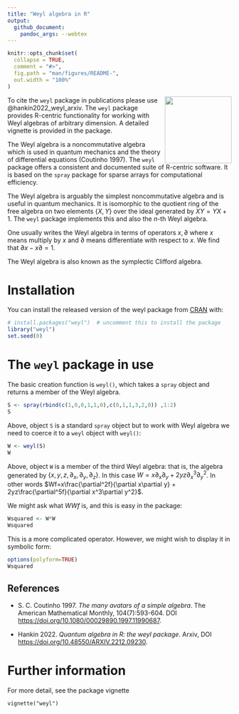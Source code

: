 ```yaml
---
title: "Weyl algebra in R"
output:
  github_document:
    pandoc_args: --webtex
---
```


<!-- README.md is generated from README.Rmd. Please edit that file -->

```r
knitr::opts_chunk$set(
  collapse = TRUE,
  comment = "#>",
  fig.path = "man/figures/README-",
  out.width = "100%"
)
```

<img src="man/figures/weyl.png" width = "150" align="right" />

To cite the `weyl` package in publications please use
@hankin2022_weyl_arxiv.  The `weyl` package provides R-centric
functionality for working with Weyl algebras of arbitrary dimension.
A detailed vignette is provided in the package.

The Weyl algebra is a noncommutative algebra which is used in quantum
mechanics and the theory of differential equations (Coutinho 1997).
The `weyl` package offers a consistent and documented suite of
R-centric software.  It is based on the `spray` package for sparse
arrays for computational efficiency.

The Weyl algebra is arguably the simplest noncommutative algebra and
is useful in quantum mechanics.  It is isomorphic to the quotient ring
of the free algebra on two elements $\left\lbrace X,Y\right\rbrace$
over the ideal generated by $XY=YX+1$.  The `weyl` package implements
this and also the $n$-th Weyl algebra.

One usually writes the Weyl algebra in terms of operators $x,\partial$
where $x$ means multiply by $x$ and $\partial$ means differentiate
with respect to $x$.  We find that $\partial x-x\partial=1$.

The Weyl algebra is also known as the symplectic Clifford algebra.


# Installation

You can install the released version of the weyl package from
[CRAN](https://CRAN.R-project.org) with:

```r
# install.packages("weyl")  # uncomment this to install the package
library("weyl")
set.seed(0)
```

# The `weyl` package in use

The basic creation function is `weyl()`, which takes a `spray` object
and returns a member of the Weyl algebra.

```r
S <- spray(rbind(c(1,0,0,1,1,0),c(0,1,1,3,2,0)) ,1:2)
S
```

Above, object `S` is a standard `spray` object but to work with Weyl
algebra we need to coerce it to a `weyl` object with `weyl()`:

```r
W <- weyl(S)
W
```

Above, object `W` is a member of the third Weyl algebra: that is, the
algebra generated by $\left\lbrace
x,y,z,\partial_x,\partial_y,\partial_z\right\rbrace$.  In this case
$W=x\partial_x\partial_y + 2yz\partial_x^3\partial_y^2$.  In other
words $Wf=x\frac{\partial^2f}{\partial x\partial y} +
2yz\frac{\partial^5f}{\partial x^3\partial y^2}$.

We might ask what $WWf$ is, and this is easy in the package:

```r
Wsquared <- W*W
Wsquared
```

This is a more complicated operator.  However, we might wish to
display it in symbolic form:

```r
options(polyform=TRUE)
Wsquared
```


## References

* S. C. Coutinho 1997.  _The many avatars of a simple algebra_.  The
   American Mathematical Monthly, 104(7):593-604.  DOI
   [https://doi.org/10.1080/00029890.1997.11990687](https://doi.org/10.1080/00029890.1997.11990687).

* Hankin 2022. _Quantum algebra in R: the weyl package_.  Arxiv, DOI
[https://doi.org/10.48550/ARXIV.2212.09230](https://doi.org/10.48550/ARXIV.2212.09230).




# Further information

For more detail, see the package vignette

`vignette("weyl")`


